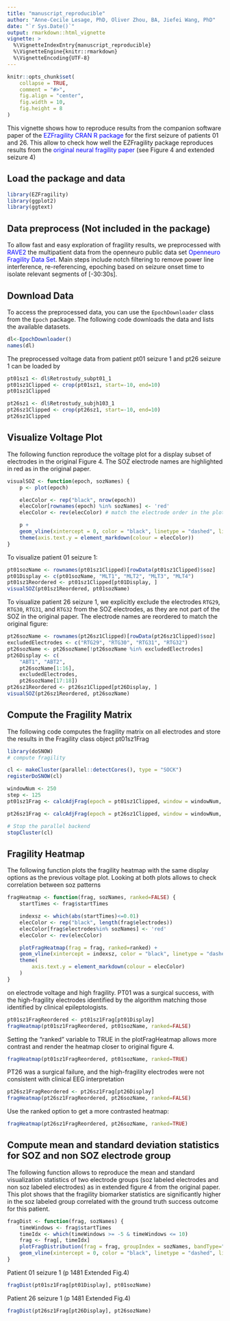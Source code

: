 ```yaml
---
title: "manuscript_reproducible"
author: "Anne-Cecile Lesage, PhD, Oliver Zhou, BA, Jiefei Wang, PhD"
date: "`r Sys.Date()`"
output: rmarkdown::html_vignette
vignette: >
  %\VignetteIndexEntry{manuscript_reproducible}
  %\VignetteEngine{knitr::rmarkdown}
  %\VignetteEncoding{UTF-8}
---
```


```r
knitr::opts_chunk$set(
    collapse = TRUE,
    comment = "#>",
    fig.align = "center",
    fig.width = 10,
    fig.height = 8
)
```

This vignette shows how to reproduce results from the companion software paper of the <a href="https://cran.r-project.org/web/packages/fragility/index.html" style="color:blue; text-decoration:none;"> EZFragility CRAN R package</a> for the first seizure of patients 01 and 26. This allow to check how well the EZFragility package reproduces results from the <a href="https://www.nature.com/articles/s41593-021-00901-w" style="color:blue; text-decoration:none;"> original neural fragility paper </a>(see Figure 4 and extended seizure 4)

## Load the package and data
```r
library(EZFragility)
library(ggplot2)
library(ggtext)
```


## Data preprocess (Not included in the package)

To allow fast and easy exploration of fragility results,  we preprocessed with <a href="https://rave.wiki/" style="color:blue; text-decoration:none;"> RAVE2 </a> the multipatient data from 
the openneuro public data set <a href="https://openneuro.org/datasets/ds003029/versions/1.0.0/metadata" style="color:blue; text-decoration:none;"> Openneuro Fragility Data Set</a>. Main steps include notch filtering to remove power line interference, re-referencing, epoching based on seizure onset time to isolate relevant segments of [-30:30s]. 

## Download Data
To access the preprocessed data, you can use the `EpochDownloader` class from the `Epoch` package. The following code downloads the data and lists the available datasets.
```r
dl<-EpochDownloader()
names(dl)
```

The preprocessed voltage data from patient pt01 seizure 1 and pt26 seizure 1 can be loaded by
```r
pt01sz1 <- dl$Retrostudy_subpt01_1
pt01sz1Clipped <- crop(pt01sz1, start=-10, end=10)
pt01sz1Clipped 

pt26sz1 <- dl$Retrostudy_subjh103_1
pt26sz1Clipped <- crop(pt26sz1, start=-10, end=10)
pt26sz1Clipped 
```

## Visualize Voltage Plot
The following function reproduce the voltage plot for a display subset of electrodes in the original Figure 4. The SOZ electrode names are highlighted in red as in the original paper.
```r
visualSOZ <- function(epoch, sozNames) {
    p <- plot(epoch)

    elecColor <- rep("black", nrow(epoch))
    elecColor[rownames(epoch) %in% sozNames] <- 'red'
    elecColor <- rev(elecColor) # match the electrode order in the plot

    p + 
    geom_vline(xintercept = 0, color = "black", linetype = "dashed", linewidth = 1)+ 
    theme(axis.text.y = element_markdown(colour = elecColor))
}
```

To visualize patient 01 seizure 1:
```r
pt01sozName <- rownames(pt01sz1Clipped)[rowData(pt01sz1Clipped)$soz]
pt01Display <- c(pt01sozName, "MLT1", "MLT2", "MLT3", "MLT4")
pt01sz1Reordered <- pt01sz1Clipped[pt01Display, ]
visualSOZ(pt01sz1Reordered, pt01sozName)
```

To visualize patient 26 seizure 1, we explicitly exclude the  electrodes `RTG29`, `RTG30`, `RTG31`, and `RTG32` from the SOZ electrodes, as they are not part of the SOZ in the original paper. The electrode names are reordered to match the original figure:
```r
pt26sozName <- rownames(pt26sz1Clipped)[rowData(pt26sz1Clipped)$soz]
excludedElectrodes <- c("RTG29", "RTG30", "RTG31", "RTG32")
pt26sozName <- pt26sozName[!pt26sozName %in% excludedElectrodes]
pt26Display <- c(
    "ABT1", "ABT2",
    pt26sozName[1:16], 
    excludedElectrodes,
    pt26sozName[17:18])
pt26sz1Reordered <- pt26sz1Clipped[pt26Display, ]
visualSOZ(pt26sz1Reordered, pt26sozName)
```

## Compute the Fragility Matrix

The following code computes the fragility matrix on all electrodes and store the results in the Fragility class object pt01sz1Frag
```r
library(doSNOW)
# compute fragility

cl <- makeCluster(parallel::detectCores(), type = "SOCK")
registerDoSNOW(cl)

windowNum <- 250
step <- 125
pt01sz1Frag <- calcAdjFrag(epoch = pt01sz1Clipped, window = windowNum, step = step, parallel = TRUE, nSearch=100L, progress = FALSE)

pt26sz1Frag <- calcAdjFrag(epoch = pt26sz1Clipped, window = windowNum, step = step, parallel = TRUE, nSearch=100L, progress = FALSE)

# Stop the parallel backend
stopCluster(cl)
```

## Fragility Heatmap
The following function plots the fragility heatmap with the same display options as the previous voltage plot. Looking at both plots allows to check correlation between soz patterns
```r
fragHeatmap <- function(frag, sozNames, ranked=FALSE) {
    startTimes <- frag$startTimes

    indexsz <- which(abs(startTimes)<=0.01)
    elecColor <- rep("black", length(frag$electrodes))
    elecColor[frag$electrodes%in% sozNames] <- 'red'
    elecColor <- rev(elecColor)

    plotFragHeatmap(frag = frag, ranked=ranked) + 
    geom_vline(xintercept = indexsz, color = "black", linetype = "dashed", linewidth = 1) + 
    theme(
        axis.text.y = element_markdown(colour = elecColor)
    )
}
```

on electrode voltage and high fragility. PT01 was a surgical success, with the high-fragility electrodes identified by the algorithm matching those identified by clinical epileptologists.
```r
pt01sz1FragReordered <- pt01sz1Frag[pt01Display]
fragHeatmap(pt01sz1FragReordered, pt01sozName, ranked=FALSE)
```
Setting the "ranked" variable to TRUE in the plotFragHeatmap allows more contrast and render the heatmap closer to original figure 4.
```r
fragHeatmap(pt01sz1FragReordered, pt01sozName, ranked=TRUE)
```

PT26 was a surgical failure, and the high-fragility electrodes were not consistent with clinical EEG interpretation
```r
pt26sz1FragReordered <- pt26sz1Frag[pt26Display]
fragHeatmap(pt26sz1FragReordered, pt26sozName, ranked=FALSE)
```
Use the ranked option to get a more contrasted heatmap:
```r
fragHeatmap(pt26sz1FragReordered, pt26sozName, ranked=TRUE)
```


## Compute mean and standard deviation statistics for SOZ and non SOZ electrode group
The following function allows to reproduce the mean and standard visualization statistics of two electrode groups (soz labeled electrodes and non soz labeled electrodes)
as in extended figure 4 from the original paper. This plot shows that the fragility biomarker statistics are significantly higher in the soz labeled group correlated with the ground truth success outcome for this patient. 

```r
fragDist <- function(frag, sozNames) {
    timeWindows <- frag$startTimes
    timeIdx <- which(timeWindows >= -5 & timeWindows <= 10)
    frag <- frag[, timeIdx]
    plotFragDistribution(frag = frag, groupIndex = sozNames, bandType="SEM", rollingWindow = 1) + 
    geom_vline(xintercept = 0, color = "black", linetype = "dashed", linewidth = 1)
}
```

Patient 01 seizure 1 (p 1481 Extended Fig.4)
```r
fragDist(pt01sz1Frag[pt01Display], pt01sozName)
```
Patient 26 seizure 1 (p 1481 Extended Fig.4)
```r
fragDist(pt26sz1Frag[pt26Display], pt26sozName)
```

